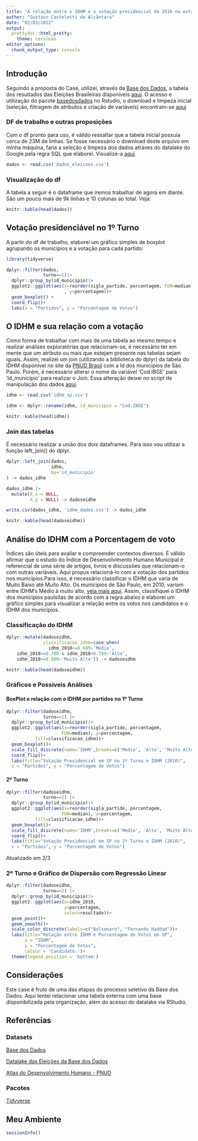 ```yaml
---
title: "A relação entre o IDHM e a votação presidencial de 2018 no estado de SP"
author: "Gustavo Casteletti de Alcântara"
date: "02/03/2022"
output:
  prettydoc::html_pretty:
    theme: cerulean
editor_options: 
  chunk_output_type: console
---
```

## Introdução
Seguindo a proposta do Case, utilizei, através da [Base dos Dados](https://basedosdados.org/), a tabela dos resultados das Eleições Brasileiras disponíveis [aqui](https://basedosdados.org/dataset/br-tse-eleicoes). 
O acesso e utilização do pacote [basedosdados](https://basedosdados.github.io/mais/api_reference_r/) no Rstudio, o download e limpeza inicial (seleção, filtragem de atributos e criação de variáveis) encontram-se [aqui](https://github.com/gustavoalcantara/bd_eleicoes/blob/master/script_download_limpeza_dataset.R)

### DF de trabalho e outras proposições
Com o df pronto para uso, é válido ressaltar que a tabela inicial possuía cerca de 23M de linhas. Se fosse necessário o download deste arquivo em minha máquina, faria a seleção e limpeza dos dados atráves do datalake do Google pela regra SQL que elaborei. Visualize-a [aqui](https://console.cloud.google.com/bigquery?sq=52786671863:dca4197316d34aca8d3f63ef74044d34).  
```r
dados <- read.csv('dados_eleicoes.csv')
```
### Visualização do df
A tabela a seguir é o dataframe que iremos trabalhar de agora em diante. São um pouco mais de 9k linhas e 10 colunas ao total. Veja:
```r
knitr::kable(head(dados))
```
## Votação presidenciável no 1º Turno
A partir do df de trabalho, elaborei um gráfico simples de boxplot agrupando os municípios e a votação para cada partido: 
```r
library(tidyverse)
```
```r
dplyr::filter(dados,
              turno==1)|>
  dplyr::group_by(id_municipio)|>
  ggplot2::ggplot(aes(x=reorder(sigla_partido, porcentagem, FUN=median)
                      , y=porcentagem))+
  geom_boxplot() +
  coord_flip()+
  labs(x = "Partidos", y = "Porcentagem de Votos")
```

## O IDHM e sua relação com a votação
Como forma de trabalhar com mais de uma tabela ao mesmo tempo e realizar análises exploratórias que relacionam-se, é necessário ter em mente que um atributo ou mais que estejam presente nas tabelas sejam iguais. Assim, realizei um join (utilizando a biblioteca do dplyr) da tabela do IDHM disponível no site da [PNUD Brasil](https://www.br.undp.org/content/brazil/pt/home/idh0/rankings/idhm-municipios-2010.html) com a Id dos municipios de São Paulo. Porém, é necessário alterar o nome da variável 'Cod.IBGE' para 'id_municipio' para realizar o Join. Essa alteração deixei no script de manipulação dos dados [aqui](https://github.com/gustavoalcantara/bd_eleicoes/blob/master/script_de_testes.R).    
```r
idhm <- read.csv('idhm_sp.csv')
```
```r
idhm <- dplyr::rename(idhm, id_municipio = "Cod.IBGE")
```
```r
knitr::kable(head(idhm))
```
### Join das tabelas
É necessário realizar a união dos dois dataframes. Para isso vou utilizar a função left_join() do dplyr. 
```r
dplyr::left_join(dados, 
                 idhm, 
                 by='id_municipio'
) -> dados_idhm
```
```r
dados_idhm |> 
  mutate(X.x = NULL,
         X.y = NULL) -> dadoseidhm
```
```r
write.csv(dados_idhm, 'idhm_dados.csv') -> dados_idhm
```
```r
knitr::kable(head(dadoseidhm))
```
## Análise do IDHM com a Porcentagem de voto
Índices são úteis para avaliar e compreender contextos diversos. É válido afirmar que o estudo do Índice de Desenvolvimento Humano Municipal é referencial de uma série de artigos, livros e discussões que relacionam-o com outras variáveis. Aqui propus relacioná-lo com a votação dos partidos nos municipios.Para isso, é necessário classificar o IDHM que varia de Muito Baixo até Muito Alto. Os municipios de São Paulo, em 2010, variam entre IDHM's Médio à muito alto, [veja mais aqui](https://www.br.undp.org/content/brazil/pt/home/idh0/conceitos/o-que-e-o-idhm.html). 
Assim, classifiquei o IDHM dos municipios paulsitas de acordo com a regra abaixo e elaborei um gráfico simples para visualizar a relação entre os votos nos candidatos e o IDHM dos municípios.

### Classificação do IDHM 
```r
dplyr::mutate(dadoseidhm,
              classificacao_idhm=case_when(
                idhm_2010<=0.699~'Medio',
    idhm_2010>=0.700 & idhm_2010<0.799~'Alto',
    idhm_2010>=0.800~'Muito Alto')) -> dadoseidhm
```

```r
knitr::kable(head(dadoseidhm))
```

### Gráficos e Possíveis Análises
#### BoxPlot e relação com o IDHM por partidos no 1º Turno
```r
dplyr::filter(dadoseidhm,
              turno==1) |>
  dplyr::group_by(id_municipio)|>
  ggplot2::ggplot(aes(x=reorder(sigla_partido, porcentagem, 
                     FUN=median), y=porcentagem,
           fill=classificacao_idhm))+
  geom_boxplot()+
  scale_fill_discrete(name='IDHM',breaks=c('Medio', 'Alto', 'Muito Alto'))+
  coord_flip()+
  labs(title="Votação Presidencial em SP no 1º Turno e IDHM (2010)",
  x = "Partidos", y = "Porcentagem de Votos")
```

#### 2º Turno 
```r
dplyr::filter(dadoseidhm,
              turno==2) |>
  dplyr::group_by(id_municipio)|>
  ggplot2::ggplot(aes(x=reorder(sigla_partido, porcentagem, 
                     FUN=median), y=porcentagem,
           fill=classificacao_idhm))+
  geom_boxplot()+
  scale_fill_discrete(name='IDHM',breaks=c('Medio', 'Alto', 'Muito Alto'))+
  coord_flip()+
  labs(title="Votação Presidencial em SP no 2º Turno e IDHM (2010)",
  x = "Partidos", y = "Porcentagem de Votos")
```
Atualizado em 2/3

### 2º Turno e Gráfico de Dispersão com Regressão Linear
```r
dplyr::filter(dadoseidhm,
              turno==2) |>
  dplyr::group_by(id_municipio)|>
  ggplot2::ggplot(aes(x=idhm_2010,
                      y=porcentagem,
                      color=resultado))+
  geom_point()+
  geom_smooth()+
  scale_color_discrete(labels=c("Bolsonaro", "Fernando Haddad"))+
  labs(title="Relação entre IDHM e Porcentagem de Votos em SP",
       x = "IDHM",
       y = "Porcentagem de Votos",
       colour = 'Candidato:')+
  theme(legend.position = 'bottom')
```

## Considerações 
Este case é fruto de uma das etapas do processo seletivo da Base dos Dados. Aqui tentei relacionar uma tabela externa com uma base disponibilizada pela organização, além do acesso do datalake via RStudio. 


## Referências
### Datasets
[Base dos Dados](https://github.com/basedosdados)

[Datalake das Eleições da Base dos Dados](https://basedosdados.org/dataset/br-tse-eleicoes)

[Atlas do Desenvolvimento Humano - PNUD](https://www.br.undp.org/content/brazil/pt/home/idh0/rankings/idhm-municipios-2010.html)

### Pacotes
[Tidyverse](https://www.tidyverse.org/)

## Meu Ambiente
```r
sessionInfo()
```



